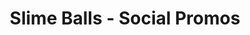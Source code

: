 ---
title: "Slime Balls - Social Promos"
order: "09"
hero_image: "./slime_balls.jpg"
hero_image_alt: "Slime Balls - Social Promos"
---